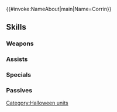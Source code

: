 {{#invoke:NameAbout|main|Name=Corrin}}{{HeroPage Tabs}}
{{Hero Infobox
|Name=Corrin
|Title=Celestial Sorcerer
|WeaponType=Green Breath
|MoveType=Infantry
|Person=Corrin M
|Origin=Fire Emblem Fates
|Gender=Male
|actorEN=Cam Clarke
|actorJP=島﨑信長
|artist=argon
|additionDate=October 5, 2022
|releaseDate=October 6, 2022
|cv1=11
|cv2=100100
|TagID=ハロカムイ男
|InternalID=860
|Properties=special,hat,tiara
|description=A man caught between Nohr and Hoshido who overcame an uncertain destiny. He wants to bring smiles that shine as brightly as the stars in the night sky. Appears in Fire Emblem Fates.
}}
{{Stats Page
|Lv1HP=18|Lv1ATK=9|Lv1SPD=4|Lv1DEF=7|Lv1RES=9
|GRHP=60|GRATK=80|GRSPD=40|GRDEF=85|GRRES=70
}}
==Skills==
===Weapons===
{{Weapons Table
|weapon1=Fire Breath
|weapon1Default=1
|weapon1Unlock=1
|weapon2=Fire Breath+
|weapon2Default=2
|weapon2Unlock=2
|weapon3=Flametongue
|weapon3Default=4
|weapon3Unlock=3
|weapon4=Starlight Stone
|weapon4Default=5
|weapon4Unlock=5
}}
===Assists===
{{Assists Table}}
===Specials===
{{Specials Table
|special1=New Moon
|special1Default=4
|special1Unlock=3
|special2=Moonbow
|special2Unlock=4
}}
===Passives===
{{Passives Table
|passiveA1=Distant Counter
|passiveA2=Distant Stance
|passiveA1Unlock=4
|passiveA2Unlock=5
|passiveB1=Dragon's Ire 1
|passiveB2=Dragon's Ire 2
|passiveB3=Dragon's Ire 3
|passiveB4=Dragon's Ire 4
|passiveB1Unlock=2
|passiveB2Unlock=3
|passiveB3Unlock=4
|passiveB4Unlock=5
}}
{{Heroes Navbox}}
[[Category:Halloween units]]